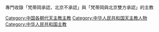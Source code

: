 專門收錄「梵蒂岡承認，北京不承認」與「梵蒂岡與北京雙方承認」的主教

[[Category:中国各朝代天主教主教|Category:中国各朝代天主教主教]]
[[Category:中华人民共和国天主教人物|Category:中华人民共和国天主教人物]]
[[Category:中华人民共和国主教|Category:中华人民共和国主教]]